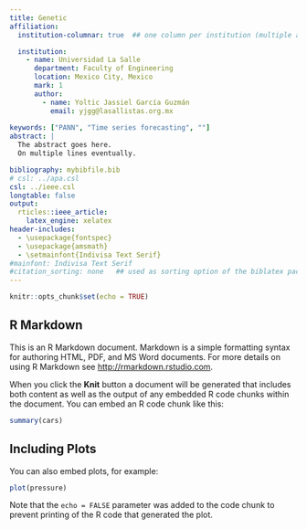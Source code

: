 ```yaml
---
title: Genetic 
affiliation:
  institution-columnar: true  ## one column per institution (multiple autors eventually)

  institution:
    - name: Universidad La Salle
      department: Faculty of Engineering
      location: Mexico City, Mexico
      mark: 1
      author:
        - name: Yoltic Jassiel García Guzmán
          email: yjgg@lasallistas.org.mx
    
keywords: ["PANN", "Time series forecasting", ""]
abstract: |
  The abstract goes here.
  On multiple lines eventually.

bibliography: mybibfile.bib
# csl: ../apa.csl
csl: ../ieee.csl
longtable: false
output: 
  rticles::ieee_article:
    latex_engine: xelatex
header-includes:
  - \usepackage{fontspec}
  - \usepackage{amsmath}
  - \setmainfont{Indivisa Text Serif}
#mainfont: Indivisa Text Serif
#citation_sorting: none   ## used as sorting option of the biblatex package (if selected)
---
```


```r
knitr::opts_chunk$set(echo = TRUE)
```

## R Markdown

This is an R Markdown document. Markdown is a simple formatting syntax for authoring HTML, PDF, and MS Word documents. For more details on using R Markdown see <http://rmarkdown.rstudio.com>.

When you click the **Knit** button a document will be generated that includes both content as well as the output of any embedded R code chunks within the document. You can embed an R code chunk like this:

```r
summary(cars)
```

## Including Plots

You can also embed plots, for example:

```r
plot(pressure)
```

Note that the `echo = FALSE` parameter was added to the code chunk to prevent printing of the R code that generated the plot.
